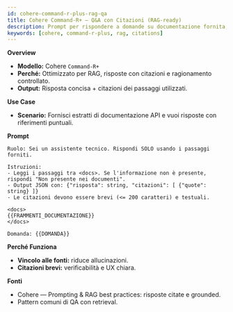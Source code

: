 ```yaml
---
id: cohere-command-r-plus-rag-qa
title: Cohere Command‑R+ — Q&A con Citazioni (RAG-ready)
description: Prompt per rispondere a domande su documentazione fornita, citando frammenti testuali.
keywords: [cohere, command-r-plus, rag, citations]
---
```


**Overview**
- **Modello:** Cohere `Command‑R+`
- **Perché:** Ottimizzato per RAG, risposte con citazioni e ragionamento controllato.
- **Output:** Risposta concisa + citazioni dei passaggi utilizzati.

**Use Case**
- **Scenario:** Fornisci estratti di documentazione API e vuoi risposte con riferimenti puntuali.

**Prompt**

```
Ruolo: Sei un assistente tecnico. Rispondi SOLO usando i passaggi forniti.

Istruzioni:
- Leggi i passaggi tra <docs>. Se l'informazione non è presente, rispondi "Non presente nei documenti".
- Output JSON con: {"risposta": string, "citazioni": [ {"quote": string} ]}
- Le citazioni devono essere brevi (<= 200 caratteri) e testuali.

<docs>
{{FRAMMENTI_DOCUMENTAZIONE}}
</docs>

Domanda: {{DOMANDA}}
```

**Perché Funziona**
- **Vincolo alle fonti:** riduce allucinazioni.
- **Citazioni brevi:** verificabilità e UX chiara.

**Fonti**
- Cohere — Prompting & RAG best practices: risposte citate e grounded.
- Pattern comuni di QA con retrieval.

